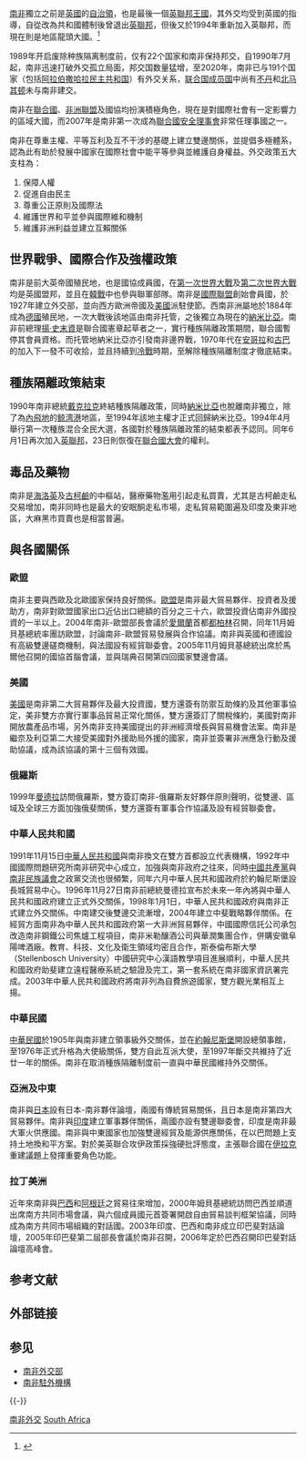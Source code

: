 [[南非|南非]]獨立之前是[[英國|英國]]的[[南非聯邦|自治領]]，也是最後一個[[英聯邦王國|英聯邦王國]]，其外交均受到英國的指導，自從改為共和國體制後曾退出[[英聯邦|英聯邦]]，但後又於1994年重新加入英聯邦，而現在則是地區龍頭大國。<ref>{{cite web | url = http://www.hrw.org/english/docs/2008/06/19/safric19152.htm | title = South Africa: Grant Temporary Status to All Zimbabweans | accessdate = 22 June 2008 | date = 19 June 2008 | publisher = [[Human_Rights_Watch|Human Rights Watch]] | archive-date = 2010-10-19 | archive-url = https://web.archive.org/web/20101019121331/http://www.hrw.org/english/docs/2008/06/19/safric19152.htm | dead-url = no }}</ref>

1989年开启废除种族隔离制度前，仅有22个国家和南非保持邦交，自1990年7月起，南非迅速打破外交孤立局面，邦交国数量猛增，至2020年，南非已与191个国家（包括[[阿拉伯撒哈拉民主共和国|阿拉伯撒哈拉民主共和国]]）有外交关系，[[联合国成员国|联合国成员国]]中尚有[[不丹|不丹]]和[[北马其顿|北马其顿]]未与南非建交。

南非在[[聯合國|聯合國]]、[[非洲聯盟|非洲聯盟]]及國協均扮演積極角色，現在是對國際社會有一定影響力的區域大國，而2007年是南非第一次成為[[聯合國安全理事會|聯合國安全理事會]]非常任理事國之一。

南非在尊重主權、平等互利及互不干涉的基礎上建立雙邊關係，並提倡多極體系，認為此有助於發展中國家在國際社會中能平等參與並維護自身權益。外交政策五大支柱為：
# 保障人權
# 促進自由民主
# 尊重公正原則及國際法
# 維護世界和平並參與國際維和機制
# 維護非洲利益並建立互賴關係

== 世界戰爭、國際合作及強權政策 ==
南非是前大英帝國殖民地，也是國協成員國，在[[第一次世界大戰|第一次世界大戰]]及[[第二次世界大戰|第二次世界大戰]]均是英國盟邦，並且在[[韓戰|韓戰]]中也參與聯軍部隊。南非是[[國際聯盟|國際聯盟]]創始會員國，於1927年建立外交部，並向西方歐洲帝國及[[美國|美國]]派駐使節。西南非洲屬地於1884年成為[[德國|德國]]殖民地，一次大戰後該地區由南非托管，之後獨立為現在的[[納米比亞|納米比亞]]。南非前總理[[揚·史末資|揚·史末資]]是聯合國憲章起草者之一，實行種族隔離政策期間，聯合國暫停其會員資格。而托管地納米比亞亦引發南非邊界戰，1970年代在[[安哥拉|安哥拉]]和[[古巴|古巴]]的加入下一發不可收拾，並且持續到[[冷戰|冷戰]]時期，至解除種族隔離制度才徹底結束。

== 種族隔離政策結束 ==
1990年南非總統[[戴克拉克|戴克拉克]]終結種族隔離政策，同時[[納米比亞|納米比亞]]也脫離南非獨立，除了為[[內飛地|內飛地]]的[[鲸湾港|鲸湾港]]地區，至1994年該地主權才正式回歸納米比亞。1994年4月舉行第一次種族混合全民大選，各國對於種族隔離政策的結束都表予認同。同年6月1日再次加入[[英聯邦|英聯邦]]，23日則恢復在[[聯合國大會|聯合國大會]]的權利。

== 毒品及藥物 ==
南非是[[海洛英|海洛英]]及[[古柯鹼|古柯鹼]]的中樞站，醫療藥物濫用引起走私買賣，尤其是古柯鹼走私交易增加，南非同時也是最大的安眠酮走私市場，走私貿易範圍遍及印度及東非地區，大麻黑市買賣也是相當普遍。

== 與各國關係 ==

=== 歐盟 ===
南非主要與西歐及北歐國家保持良好關係。[[歐盟|歐盟]]是南非最大貿易夥伴、投資者及援助方，南非對歐盟國家出口近佔出口總額的百分之三十六，歐盟投資佔南非外國投資的一半以上。2004年南非-歐盟部長會議於[[愛爾蘭|愛爾蘭]]首都[[都柏林|都柏林]]召開，同年11月姆貝基總統率團訪歐盟，討論南非-歐盟貿易發展與合作協議。南非與英國和德國設有高級雙邊磋商機制，與法國設有經貿聯委會。2005年11月姆貝基總統出席於馬爾他召開的國協首腦會議，並與瑞典召開第四回國家雙邊會議。

=== 美國 ===
[[美國|美國]]是南非第二大貿易夥伴及最大投資國，雙方還簽有防禦互助條約及其他軍事協定，美非雙方亦實行軍事品貿易正常化關係，雙方還簽訂了關稅條約，美國對南非開放農產品市場，另外南非支持美國提出的非洲經濟增長與貿易機會法案。南非是繼奈及利亞第二大接受美國對外援助局外援的國家，南非並簽署非洲應急行動及援助協議，成為該協議的第十三個有效國。

=== 俄羅斯 ===
{{main|俄羅斯－南非關係}}
1999年[[曼德拉|曼德拉]]訪問俄羅斯，雙方簽訂南非-俄羅斯友好夥伴原則聲明，從雙邊、區域及全球三方面加強俄斐關係，雙方還簽有軍事合作協議及設有經貿聯委會。

=== 中華人民共和國 ===
{{main|中國－南非關係}}
1991年11月15日[[中華人民共和國|中華人民共和國]]與南非換文在雙方首都設立代表機構，1992年中國國際問題研究所南非研究中心成立，加強與南非政府之往來，同時[[中國共產黨|中國共產黨]]與[[南非民族議會|南非民族議會]]之政黨交流也很頻繁，同年六月中華人民共和國政府於約翰尼斯堡設長城貿易中心。1996年11月27日南非前總統曼德拉宣布於未來一年內將與中華人民共和國政府建立正式外交關係，1998年1月1日，中華人民共和國政府與南非正式建立外交關係。中南建交後雙邊交流漸增，2004年建立中斐戰略夥伴關係。在經貿方面南非為中華人民共和國政府第一大非洲貿易夥伴，中國國際信託公司承包改造南非鋼鐵公司焦爐工程項目，南非米勒釀酒公司與華潤集團合作，併購安徽阜陽啤酒廠。教育、科技、文化及衛生領域均密且合作，斯泰倫布斯大學（Stellenbosch University）中國研究中心漢語教學項目進展順利，中華人民共和國政府助斐建立遠程醫療系統之驗證及完工，第一套系統在南非國家資訊署完成。2003年中華人民共和國政府將南非列為自費旅遊國家，雙方觀光業相互上揚。

=== 中華民國 ===
{{main|中華民國－南非關係}}
[[中華民國|中華民國]]於1905年與南非建立領事級外交關係，並在[[約翰尼斯堡|約翰尼斯堡]]開設總領事館，至1976年正式升格為大使級關係，雙方自此互派大使，至1997年斷交共維持了近廿一年的關係。南非在取消種族隔離制度前一直與中華民國維持外交關係。

=== 亞洲及中東 ===
南非與[[日本|日本]]設有日本-南非夥伴論壇，兩國有傳統貿易關係，且日本是南非第四大貿易夥伴。南非與[[印度|印度]]建立軍事夥伴關係，兩國亦設有雙邊聯委會，印度是南非最大軍火供應國。南非與中東國家也加強雙邊經貿及能源供應關係，在以巴問題上支持土地換和平方案。對於美英聯合攻伊政策採強硬批評態度，主張聯合國在[[伊拉克|伊拉克]]重建議題上發揮重要角色功能。

=== 拉丁美洲 ===
近年來南非與[[巴西|巴西]]和[[阿根廷|阿根廷]]之貿易往來增加，2000年姆貝基總統訪問巴西並順道出席南方共同市場會議，與六個成員國元首簽署開啟自由貿易談判框架協議，同時成為南方共同市場組織的對話國。2003年印度、巴西和南非成立印巴斐對話論壇，2005年印巴斐第二屆部長會議於南非召開，2006年定於巴西召開印巴斐對話論壇高峰會。

== 参考文献 ==
{{Reflist|2}}

== 外部链接 ==

== 参见 ==
* [[南非外交部|南非外交部]]
* [[南非駐外機構|南非駐外機構]]

{{-}}
{{非洲题目|外交}}
{{金磚國家}}
{{南非外交}}
[[Category:南非外交|]]
[[Category:非洲各国外交|South Africa]]
